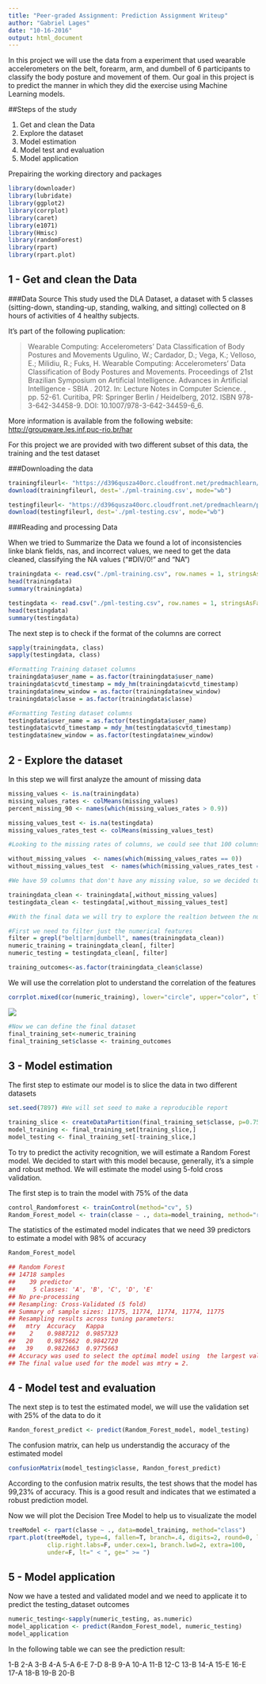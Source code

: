 ---
title: "Peer-graded Assignment: Prediction Assignment Writeup"
author: "Gabriel Lages"
date: "10-16-2016"
output: html_document
---

In this project we will use the data from a experiment that used wearable accelerometers on the belt, forearm, arm, and dumbell of 6 participants to classify the body posture and movement of them. Our goal in this project is to predict the manner in which they did the exercise using Machine Learning models.

##Steps of the study

1. Get and clean the Data
2. Explore the dataset
3. Model estimation
4. Model test and evaluation
5. Model application

Prepairing the working directory and packages

```{r packages, results='hide', message=FALSE, warning=FALSE}

library(downloader)
library(lubridate)
library(ggplot2)
library(corrplot)
library(caret)
library(e1071)
library(Hmisc)
library(randomForest)
library(rpart)
library(rpart.plot)

```

## 1 - Get and clean the Data

###Data Source
This study used the DLA Dataset, a dataset with 5 classes (sitting-down, standing-up, standing, walking, and sitting) collected on 8 hours of activities of 4 healthy subjects.

It's part of  the following puplication: 

>Wearable Computing: Accelerometers' Data Classification of Body Postures and Movements Ugulino, W.; Cardador, D.; Vega, K.; Velloso, E.; Milidiu, R.; Fuks, H. Wearable Computing: Accelerometers' Data Classification of Body Postures and Movements. Proceedings of 21st Brazilian Symposium on Artificial Intelligence. Advances in Artificial Intelligence - SBIA . 2012. In: Lecture Notes in Computer Science. , pp. 52-61. Curitiba, PR: Springer Berlin / Heidelberg, 2012. ISBN 978-3-642-34458-9. DOI: 10.1007/978-3-642-34459-6_6.

More information is available from the following website: 
<http://groupware.les.inf.puc-rio.br/har>

For this project we are provided with two different subset of this data, the training and the test dataset

###Downloading the data

```{r download, eval=FALSE}

trainingfileurl<- "https://d396qusza40orc.cloudfront.net/predmachlearn/pml-training.csv"
download(trainingfileurl, dest='./pml-training.csv', mode="wb")

testingfileurl<- "https://d396qusza40orc.cloudfront.net/predmachlearn/pml-testing.csv"
download(testingfileurl, dest='./pml-testing.csv', mode="wb")
```

###Reading and processing Data

When we tried to Summarize the Data we found a lot of inconsistencies linke blank fields, nas, and incorrect values, we need to get the data cleaned, classifying the NA values ("#DIV/0!" and "NA")

```{r read, results='hide', message=FALSE, warning=FALSE}
trainingdata <- read.csv("./pml-training.csv", row.names = 1, stringsAsFactors = FALSE, na.strings=c("#DIV/0!", "" , "NA"))
head(trainingdata)
summary(trainingdata)

testingdata <- read.csv("./pml-testing.csv", row.names = 1, stringsAsFactors = FALSE, na.strings=c("#DIV/0!", "" , "NA"))
head(testingdata)
summary(testingdata)
```

The next step is to check if the format of the columns are correct

```{r check, results='hide', message=FALSE, warning=FALSE}

sapply(trainingdata, class)
sapply(testingdata, class)

#Formatting Training dataset columns
trainingdata$user_name = as.factor(trainingdata$user_name)
trainingdata$cvtd_timestamp = mdy_hm(trainingdata$cvtd_timestamp)
trainingdata$new_window = as.factor(trainingdata$new_window)
trainingdata$classe = as.factor(trainingdata$classe)

#Formatting Testing dataset columns
testingdata$user_name = as.factor(testingdata$user_name)
testingdata$cvtd_timestamp = mdy_hm(testingdata$cvtd_timestamp)
testingdata$new_window = as.factor(testingdata$new_window)

```

## 2 - Explore the dataset

In this step we will first analyze the amount of missing data

```{r missing, results='hide', message=FALSE, warning=FALSE}

missing_values <- is.na(trainingdata)
missing_values_rates <- colMeans(missing_values)
percent_missing_90 <- names(which(missing_values_rates > 0.9))

missing_values_test <- is.na(testingdata)
missing_values_rates_test <- colMeans(missing_values_test)

#Looking to the missing rates of columns, we could see that 100 columns has more than 90% of missing values

without_missing_values  <- names(which(missing_values_rates == 0))
without_missing_values_test  <- names(which(missing_values_rates_test == 0))

#We have 59 columns that don't have any missing value, so we decided to keep just this columns on the dataset 

trainingdata_clean <- trainingdata[,without_missing_values]
testingdata_clean <- testingdata[,without_missing_values_test]

#With the final data we will try to explore the realtion between the numeric features

#First we need to filter just the numerical features
filter = grepl("belt|arm|dumbell", names(trainingdata_clean))
numeric_training = trainingdata_clean[, filter]
numeric_testing = testingdata_clean[, filter]

training_outcomes<-as.factor(trainingdata_clean$classe)

```

We will use the correlation plot to understand the correlation of the features

```{r corrplot}
corrplot.mixed(cor(numeric_training), lower="circle", upper="color", tl.pos="lt", diag="n", order="hclust", hclust.method="complete")
```
![](https://github.com/gabrielclages/Coursera_Project_Machine_Learning/blob/master/images/corrplot.png)

```{r final}
#Now we can define the final dataset
final_training_set<-numeric_training
final_training_set$classe <- training_outcomes
```

## 3 - Model estimation

The first step to estimate our model is to slice the data in two different datasets

```{r slice, results='hide', message=FALSE, warning=FALSE}

set.seed(7897) #We will set seed to make a reproducible report

training_slice <- createDataPartition(final_training_set$classe, p=0.75, list=F)
model_training <- final_training_set[training_slice,]
model_testing <- final_training_set[-training_slice,]

```

To try to predict the activity recognition, we will estimate a Random Forest model. We decided to start with this model because, generally, it's a simple and robust method. We will estimate the model using 5-fold cross validation.

The first step is to train the model with 75% of the data 

```{r model, results='hide', message=FALSE, warning=FALSE}

control_Randomforest <- trainControl(method="cv", 5)
Random_Forest_model <- train(classe ~ ., data=model_training, method="rf", trControl=control_Randomforest, ntree=250)
```

The statistics of the estimated model indicates that we need 39 predictors to estimate a model with 98% of accuracy

```{r model_statistics}
Random_Forest_model
```
```{r random}
## Random Forest 
## 14718 samples
##    39 predictor
##     5 classes: 'A', 'B', 'C', 'D', 'E' 
## No pre-processing
## Resampling: Cross-Validated (5 fold) 
## Summary of sample sizes: 11775, 11774, 11774, 11774, 11775 
## Resampling results across tuning parameters:
##   mtry  Accuracy   Kappa    
##    2    0.9887212  0.9857323
##   20    0.9875662  0.9842720
##   39    0.9822663  0.9775663
## Accuracy was used to select the optimal model using  the largest value.
## The final value used for the model was mtry = 2.
```

## 4 - Model test and evaluation

The next step is to test the estimated model, we will use the validation set with 25% of the data to do it

```{r model_predict, results='hide', message=FALSE, warning=FALSE}
Randon_forest_predict <- predict(Random_Forest_model, model_testing)
```

The confusion matrix, can help us understandig the accuracy of the estimated model

```{r confusionmatrix}
confusionMatrix(model_testing$classe, Randon_forest_predict)
```

According to the confusion matrix results, the test shows that the model has 99,23% of accuracy. This is a good result and indicates that we estimated a robust prediction model.

Now we will plot the Decision Tree Model to help us to visualizate the model

```{r treemodel}
treeModel <- rpart(classe ~ ., data=model_training, method="class")
rpart.plot(treeModel, type=4, fallen=T, branch=.4, digits=2, round=0, leaf.round=9,
           clip.right.labs=F, under.cex=1, branch.lwd=2, extra=100,
           under=F, lt=" < ", ge=" >= ")
```

## 5 - Model application

Now we have a tested and validated model and we need to applicate it to predict the testing_dataset outcomes

```{r model_application, results='hide', message=FALSE, warning=FALSE}
numeric_testing<-sapply(numeric_testing, as.numeric)
model_application <- predict(Random_Forest_model, numeric_testing)
model_application
```

In the following table we can see the prediction result:

1-B 
2-A 
3-B 
4-A 
5-A 
6-E 
7-D 
8-B 
9-A 
10-A 
11-B 
12-C 
13-B 
14-A 
15-E 
16-E 
17-A 
18-B 
19-B 
20-B 
